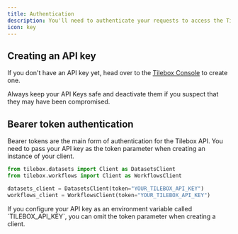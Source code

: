 ```yaml
---
title: Authentication
description: You'll need to authenticate your requests to access the Tilebox API. In this guide, we'll look at how authentication works. Tilebox offers to authenticate your API requests with API keys passed as bearer tokens.
icon: key
---
```


## Creating an API key

If you don't have an API key yet, head over to the [Tilebox Console](https://console.tilebox.com/settings/api-keys) to create one.

<Info>
Always keep your API Keys safe and deactivate them if you suspect that they may have been compromised.
</Info>

## Bearer token authentication

Bearer tokens are the main form of authentication for the Tilebox API. You need to pass your API key as the token parameter when creating an instance of your client.

```python
from tilebox.datasets import Client as DatasetsClient
from tilebox.workflows import Client as WorkflowsClient

datasets_client = DatasetsClient(token="YOUR_TILEBOX_API_KEY")
workflows_client = WorkflowsClient(token="YOUR_TILEBOX_API_KEY")
```

<Tip>
If you configure your API key as an environment variable called `TILEBOX_API_KEY`, you can omit the token parameter when creating a client.
</Tip>